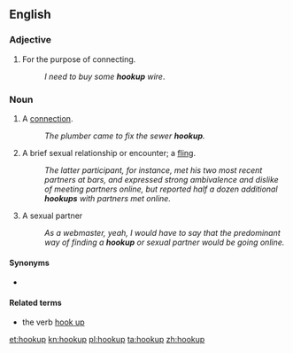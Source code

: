 {{also|hook up}}
==English==

===Adjective===
{{en-adj|-}}

# For the purpose of connecting.
#: ''I need to buy some '''hookup''' wire''.

===Noun===
{{en-noun}}

# A [[connection]].
#: ''The plumber came to fix the sewer '''hookup'''.''
# {{lb|en|slang}} A brief sexual relationship or encounter; a [[fling]].
#: ''The latter participant, for instance, met his two most recent partners at bars, and expressed strong ambivalence and dislike of meeting partners online, but reported half a dozen additional '''hookups''' with partners met online.''
# {{lb|en|slang}} A sexual partner
#: ''As a webmaster, yeah, I would have to say that the predominant way of finding a '''hookup''' or sexual partner would be going online.''

====Synonyms====
* {{sense|brief sexual relations}} {{l|en|fling}}

====Related terms====
* the verb [[hook up]]

[[et:hookup]]
[[kn:hookup]]
[[pl:hookup]]
[[ta:hookup]]
[[zh:hookup]]